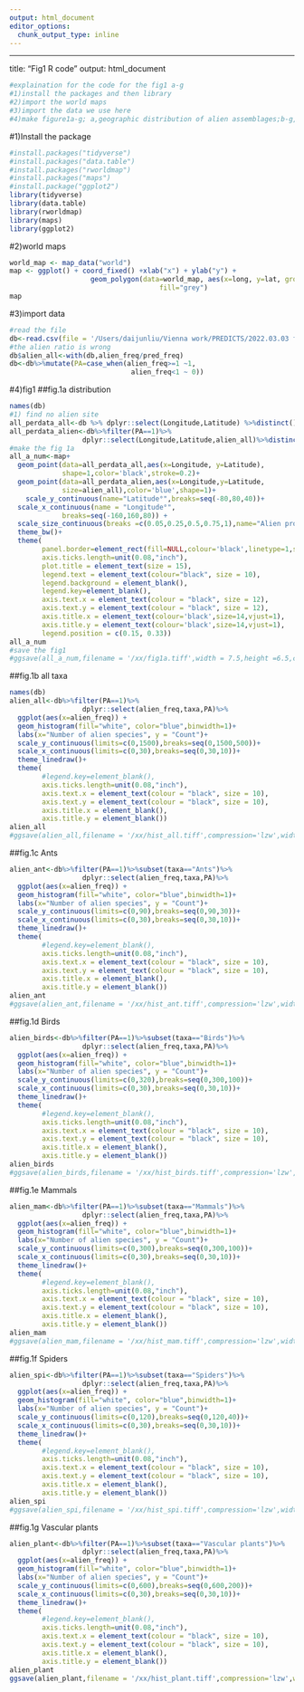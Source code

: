 ```yaml
---
output: html_document
editor_options: 
  chunk_output_type: inline
---
```

---
title: "Fig1 R code"
output: html_document

```r
#explaination for the code for the fig1 a-g
#1)install the packages and then library
#2)import the world maps
#3)import the data we use here
#4)make figure1a-g; a,geographic distribution of alien assemblages;b-g, histograms
```
#1)Install the package
```r
#install.packages("tidyverse")
#install.packages("data.table")
#install.packages("rworldmap")
#install.packages("maps")
#install.package("ggplot2")
library(tidyverse)
library(data.table)
library(rworldmap)
library(maps)
library(ggplot2)
```
#2)world maps
```r
world_map <- map_data("world")
map <- ggplot() + coord_fixed() +xlab("x") + ylab("y") + 
                    geom_polygon(data=world_map, aes(x=long, y=lat, group=group), 
                                     fill="grey")
map

```
#3)import data
```r
#read the file
db<-read.csv(file = '/Users/daijunliu/Vienna work/PREDICTS/2022.03.03 for the figures/upload/data.csv',sep=";")
#the alien ratio is wrong
db$alien_all<-with(db,alien_freq/pred_freq)
db<-db%>%mutate(PA=case_when(alien_freq>=1 ~1,
                              alien_freq<1 ~ 0))
```
#4)fig1
##fig.1a distribution
```r
names(db)
#1) find no alien site
all_perdata_all<-db %>% dplyr::select(Longitude,Latitude) %>%distinct()
all_perdata_alien<-db%>%filter(PA==1)%>%
                  dplyr::select(Longitude,Latitude,alien_all)%>%distinct()
#make the fig 1a
all_a_num<-map+ 
  geom_point(data=all_perdata_all,aes(x=Longitude, y=Latitude),
             shape=1,color='black',stroke=0.2)+
  geom_point(data=all_perdata_alien,aes(x=Longitude,y=Latitude,
             size=alien_all),color='blue',shape=1)+
    scale_y_continuous(name="Latitude°",breaks=seq(-80,80,40))+
  scale_x_continuous(name = "Longitude°",
             breaks=seq(-160,160,80)) +
  scale_size_continuous(breaks =c(0.05,0.25,0.5,0.75,1),name="Alien proportion")+
  theme_bw()+
  theme(
        panel.border=element_rect(fill=NULL,colour='black',linetype=1,size=0.5),
        axis.ticks.length=unit(0.08,"inch"),
        plot.title = element_text(size = 15),
        legend.text = element_text(colour="black", size = 10),
        legend.background = element_blank(),
        legend.key=element_blank(),
        axis.text.x = element_text(colour = "black", size = 12), 
        axis.text.y = element_text(colour = "black", size = 12),
        axis.title.x = element_text(colour='black',size=14,vjust=1),
        axis.title.y = element_text(colour='black',size=14,vjust=1),
        legend.position = c(0.15, 0.33))
all_a_num
#save the fig1
#ggsave(all_a_num,filename = '/xx/fig1a.tiff',width = 7.5,height =6.5,compression="lzw",dpi=200)
```
##fig.1b all taxa
```r
names(db)
alien_all<-db%>%filter(PA==1)%>%
                  dplyr::select(alien_freq,taxa,PA)%>%
  ggplot(aes(x=alien_freq)) +
  geom_histogram(fill="white", color="blue",binwidth=1)+
  labs(x="Number of alien species", y = "Count")+
  scale_y_continuous(limits=c(0,1500),breaks=seq(0,1500,500))+
  scale_x_continuous(limits=c(0,30),breaks=seq(0,30,10))+
  theme_linedraw()+
  theme(
        #legend.key=element_blank(), 
        axis.ticks.length=unit(0.08,"inch"),
        axis.text.x = element_text(colour = "black", size = 10), 
        axis.text.y = element_text(colour = "black", size = 10),
        axis.title.x = element_blank(),
        axis.title.y = element_blank())
alien_all
#ggsave(alien_all,filename = '/xx/hist_all.tiff',compression='lzw',width = 2.6,height = 2,dpi=200)
```
##fig.1c Ants
```r
alien_ant<-db%>%filter(PA==1)%>%subset(taxa=="Ants")%>%
                  dplyr::select(alien_freq,taxa,PA)%>%
  ggplot(aes(x=alien_freq)) +
  geom_histogram(fill="white", color="blue",binwidth=1)+
  labs(x="Number of alien species", y = "Count")+
  scale_y_continuous(limits=c(0,90),breaks=seq(0,90,30))+
  scale_x_continuous(limits=c(0,30),breaks=seq(0,30,10))+
  theme_linedraw()+
  theme(
        #legend.key=element_blank(), 
        axis.ticks.length=unit(0.08,"inch"),
        axis.text.x = element_text(colour = "black", size = 10), 
        axis.text.y = element_text(colour = "black", size = 10),
        axis.title.x = element_blank(),
        axis.title.y = element_blank())
alien_ant
#ggsave(alien_ant,filename = '/xx/hist_ant.tiff',compression='lzw',width = 2.5,height = 2,dpi=200)

```
##fig.1d Birds
```r
alien_birds<-db%>%filter(PA==1)%>%subset(taxa=="Birds")%>%
                  dplyr::select(alien_freq,taxa,PA)%>%
  ggplot(aes(x=alien_freq)) +
  geom_histogram(fill="white", color="blue",binwidth=1)+
  labs(x="Number of alien species", y = "Count")+
  scale_y_continuous(limits=c(0,320),breaks=seq(0,300,100))+
  scale_x_continuous(limits=c(0,30),breaks=seq(0,30,10))+
  theme_linedraw()+
  theme(
        #legend.key=element_blank(), 
        axis.ticks.length=unit(0.08,"inch"),
        axis.text.x = element_text(colour = "black", size = 10), 
        axis.text.y = element_text(colour = "black", size = 10),
        axis.title.x = element_blank(),
        axis.title.y = element_blank())
alien_birds
#ggsave(alien_birds,filename = '/xx/hist_birds.tiff',compression='lzw',width = 2.5,height = 2,dpi=200)
```
##fig.1e Mammals
```r
alien_mam<-db%>%filter(PA==1)%>%subset(taxa=="Mammals")%>%
                  dplyr::select(alien_freq,taxa,PA)%>%
  ggplot(aes(x=alien_freq)) +
  geom_histogram(fill="white", color="blue",binwidth=1)+
  labs(x="Number of alien species", y = "Count")+
  scale_y_continuous(limits=c(0,300),breaks=seq(0,300,100))+
  scale_x_continuous(limits=c(0,30),breaks=seq(0,30,10))+
  theme_linedraw()+
  theme(
        #legend.key=element_blank(), 
        axis.ticks.length=unit(0.08,"inch"),
        axis.text.x = element_text(colour = "black", size = 10), 
        axis.text.y = element_text(colour = "black", size = 10),
        axis.title.x = element_blank(),
        axis.title.y = element_blank())
alien_mam
#ggsave(alien_mam,filename = '/xx/hist_mam.tiff',compression='lzw',width = 2.5,height = 2,dpi=200)

```
##fig.1f Spiders
```r
alien_spi<-db%>%filter(PA==1)%>%subset(taxa=="Spiders")%>%
                  dplyr::select(alien_freq,taxa,PA)%>%
  ggplot(aes(x=alien_freq)) +
  geom_histogram(fill="white", color="blue",binwidth=1)+
  labs(x="Number of alien species", y = "Count")+
  scale_y_continuous(limits=c(0,120),breaks=seq(0,120,40))+
  scale_x_continuous(limits=c(0,30),breaks=seq(0,30,10))+
  theme_linedraw()+
  theme(
        #legend.key=element_blank(), 
        axis.ticks.length=unit(0.08,"inch"),
        axis.text.x = element_text(colour = "black", size = 10), 
        axis.text.y = element_text(colour = "black", size = 10),
        axis.title.x = element_blank(),
        axis.title.y = element_blank())
alien_spi
#ggsave(alien_spi,filename = '/xx/hist_spi.tiff',compression='lzw',width = 2.5,height = 2,dpi=200)

```
##fig.1g Vascular plants
```r
alien_plant<-db%>%filter(PA==1)%>%subset(taxa=="Vascular plants")%>%
                  dplyr::select(alien_freq,taxa,PA)%>%
  ggplot(aes(x=alien_freq)) +
  geom_histogram(fill="white", color="blue",binwidth=1)+
  labs(x="Number of alien species", y = "Count")+
  scale_y_continuous(limits=c(0,600),breaks=seq(0,600,200))+
  scale_x_continuous(limits=c(0,30),breaks=seq(0,30,10))+
  theme_linedraw()+
  theme(
        #legend.key=element_blank(), 
        axis.ticks.length=unit(0.08,"inch"),
        axis.text.x = element_text(colour = "black", size = 10), 
        axis.text.y = element_text(colour = "black", size = 10),
        axis.title.x = element_blank(),
        axis.title.y = element_blank())
alien_plant
ggsave(alien_plant,filename = '/xx/hist_plant.tiff',compression='lzw',width = 2.5,height = 2,dpi=200)
```




